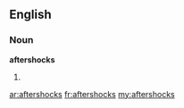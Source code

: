 ==English==

===Noun===
'''aftershocks'''

# {{plural of|[[aftershock]]}}

[[ar:aftershocks]]
[[fr:aftershocks]]
[[my:aftershocks]]